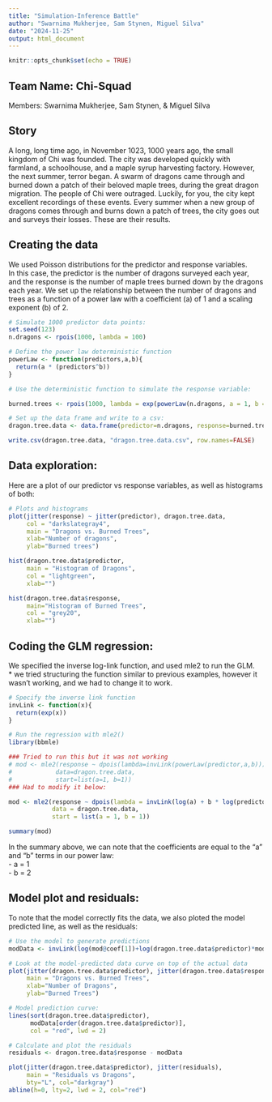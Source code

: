 ```yaml
---
title: "Simulation-Inference Battle"
author: "Swarnima Mukherjee, Sam Stynen, Miguel Silva"
date: "2024-11-25"
output: html_document
---
```


```r
knitr::opts_chunk$set(echo = TRUE)
```

## Team Name: Chi-Squad
Members: Swarnima Mukherjee, Sam Stynen, & Miguel Silva

## Story

A long, long time ago, in November 1023, 1000 years ago, the small kingdom of Chi 
was founded. The city was developed quickly with farmland, a schoolhouse, and a maple syrup 
harvesting factory. However, the next summer, terror began. A swarm of dragons 
came through and burned down a patch of their beloved maple trees, during the 
great dragon migration. The people of Chi were outraged. Luckily, for you, the city 
kept excellent recordings of these events. Every summer when a new group of dragons comes 
through and burns down a patch of trees, the city goes out and surveys their losses.
These are their results. 


## Creating the data

We used Poisson distributions for the predictor and response variables.  
In this case, the predictor is the number of dragons surveyed each year, and the response is the number of maple trees burned down by the dragons each year. We set up the relationship between the number of dragons and trees as a function of a power law with a coefficient (a) of 1 and a scaling exponent (b) of 2.

```r
# Simulate 1000 predictor data points:
set.seed(123)
n.dragons <- rpois(1000, lambda = 100)

# Define the power law deterministic function
powerLaw <- function(predictors,a,b){
  return(a * (predictors^b))
}

# Use the deterministic function to simulate the response variable:

burned.trees <- rpois(1000, lambda = exp(powerLaw(n.dragons, a = 1, b = 2)))

# Set up the data frame and write to a csv:
dragon.tree.data <- data.frame(predictor=n.dragons, response=burned.trees)

write.csv(dragon.tree.data, "dragon.tree.data.csv", row.names=FALSE)

```

## Data exploration:

Here are a plot of our predictor vs response variables, as well as histograms of both:

```r
# Plots and histograms
plot(jitter(response) ~ jitter(predictor), dragon.tree.data, 
     col = "darkslategray4", 
     main = "Dragons vs. Burned Trees",
     xlab="Number of dragons", 
     ylab="Burned trees")

hist(dragon.tree.data$predictor, 
     main = "Histogram of Dragons", 
     col = "lightgreen",
     xlab="")

hist(dragon.tree.data$response, 
     main="Histogram of Burned Trees", 
     col = "grey20",
     xlab="")

```

## Coding the GLM regression:

We specified the inverse log-link function, and used mle2 to run the GLM.  
* we tried structuring the function similar to previous examples, however it wasn't working, and we had to change it to work. 

```r
# Specify the inverse link function
invLink <- function(x){
  return(exp(x))
}

# Run the regression with mle2()
library(bbmle)

### Tried to run this but it was not working
# mod <- mle2(response ~ dpois(lambda=invLink(powerLaw(predictor,a,b))),
#            data=dragon.tree.data,
#            start=list(a=1, b=1))
### Had to modify it below:

mod <- mle2(response ~ dpois(lambda = invLink(log(a) + b * log(predictor))),
            data = dragon.tree.data,
            start = list(a = 1, b = 1))

summary(mod)

```

In the summary above, we can note that the coefficients are equal to the "a" and "b" terms in our power law:  
- a = 1  
- b = 2  

## Model plot and residuals:

To note that the model correctly fits the data, we also ploted the model predicted line, as well as the residuals:

```r
# Use the model to generate predictions
modData <- invLink(log(mod@coef[1])+log(dragon.tree.data$predictor)*mod@coef[2])

# Look at the model-predicted data curve on top of the actual data
plot(jitter(dragon.tree.data$predictor), jitter(dragon.tree.data$response), bty="L", col="darkgray",
     main = "Dragons vs. Burned Trees",
     xlab="Number of Dragons", 
     ylab="Burned Trees")

# Model prediction curve:
lines(sort(dragon.tree.data$predictor), 
      modData[order(dragon.tree.data$predictor)], 
      col = "red", lwd = 2)

# Calculate and plot the residuals
residuals <- dragon.tree.data$response - modData

plot(jitter(dragon.tree.data$predictor), jitter(residuals),
     main = "Residuals vs Dragons", 
     bty="L", col="darkgray")
abline(h=0, lty=2, lwd = 2, col="red")

```
